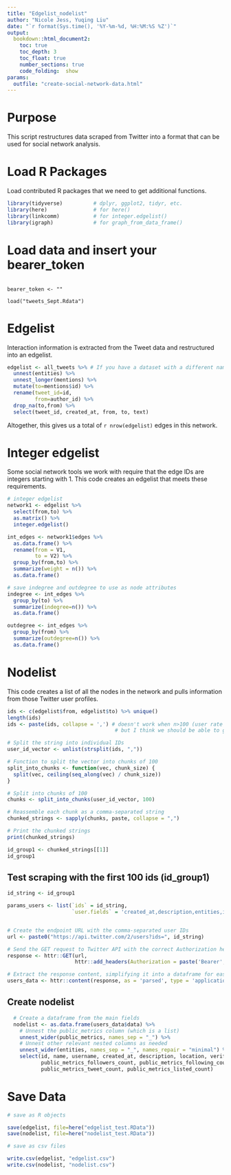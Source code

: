 ```yaml
---
title: "Edgelist_nodelist"
author: "Nicole Jess, Yuqing Liu"
date: "`r format(Sys.time(), '%Y-%m-%d, %H:%M:%S %Z')`"
output: 
  bookdown::html_document2:
    toc: true
    toc_depth: 3
    toc_float: true
    number_sections: true
    code_folding:  show
params: 
  outfile: "create-social-network-data.html"
---
```


# Purpose
This script restructures data scraped from Twitter into a format that can be used 
for social network analysis.



# Load R Packages
Load contributed R packages that we need to get additional functions. 

``` r
library(tidyverse)          # dplyr, ggplot2, tidyr, etc.
library(here)               # for here()
library(linkcomm)           # for integer.edgelist()
library(igraph)             # for graph_from_data_frame()

```

# Load data and insert your bearer_token

```{}

bearer_token <- ""

load("tweets_Sept.Rdata")

```

# Edgelist
Interaction information is extracted from the Tweet data and restructured into 
an edgelist.

```r

edgelist <- all_tweets %>% # If you have a dataset with a different name, be sure to replace all_tweets to your dataset name
  unnest(entities) %>%
  unnest_longer(mentions) %>%
  mutate(to=mentions$id) %>%
  rename(tweet_id=id,
         from=author_id) %>%
  drop_na(to,from) %>%
  select(tweet_id, created_at, from, to, text)

```

Altogether, this gives us a total of `r nrow(edgelist)` edges in this network. 

# Integer edgelist

Some social network tools we work with require that the edge IDs are integers 
starting with 1. This code creates an edgelist that meets these requirements.

```r

# integer edgelist
network1 <- edgelist %>%
  select(from,to) %>%
  as.matrix() %>%
  integer.edgelist()

int_edges <- network1$edges %>%
  as.data.frame() %>%
  rename(from = V1,
         to = V2) %>%
  group_by(from,to) %>%
  summarize(weight = n()) %>%
  as.data.frame()

# save indegree and outdegree to use as node attributes
indegree <- int_edges %>%
  group_by(to) %>%
  summarize(indegree=n()) %>%
  as.data.frame()

outdegree <- int_edges %>%
  group_by(from) %>%
  summarize(outdegree=n()) %>%
  as.data.frame()

```


# Nodelist

This code creates a list of all the nodes in the network and pulls information from 
those Twitter user profiles. 

```r
ids <- c(edgelist$from, edgelist$to) %>% unique()
length(ids)
ids <- paste(ids, collapse = ',') # doesn't work when n>100 (user rate limit is 100)
                                   # but I think we should be able to go up to 500 (rate limit for apps)

# Split the string into individual IDs
user_id_vector <- unlist(strsplit(ids, ","))

# Function to split the vector into chunks of 100
split_into_chunks <- function(vec, chunk_size) {
  split(vec, ceiling(seq_along(vec) / chunk_size))
}

# Split into chunks of 100
chunks <- split_into_chunks(user_id_vector, 100)

# Reassemble each chunk as a comma-separated string
chunked_strings <- sapply(chunks, paste, collapse = ",")

# Print the chunked strings
print(chunked_strings)

id_group1 <- chunked_strings[[1]]
id_group1
```

## Test scraping with the first 100 ids (id_group1)

```r
id_string <- id_group1 

params_users <- list(`ids` = id_string,
                     `user.fields` = 'created_at,description,entities,id,location,name,public_metrics,username,verified')


# Create the endpoint URL with the comma-separated user IDs
url <- paste0("https://api.twitter.com/2/users?ids=", id_string)

# Send the GET request to Twitter API with the correct Authorization header
response <- httr::GET(url,
                      httr::add_headers(Authorization = paste('Bearer', bearer_token)),query = params_users)

# Extract the response content, simplifying it into a dataframe for easy use
users_data <- httr::content(response, as = 'parsed', type = 'application/json', simplifyDataFrame = TRUE)

```

## Create nodelist

```r
  # Create a dataframe from the main fields
  nodelist <- as.data.frame(users_data$data) %>%
    # Unnest the public_metrics column (which is a list)
    unnest_wider(public_metrics, names_sep = "_") %>%
    # Unnest other relevant nested columns as needed
    unnest_wider(entities, names_sep = "_", names_repair = "minimal") %>%
    select(id, name, username, created_at, description, location, verified, 
           public_metrics_followers_count, public_metrics_following_count, 
           public_metrics_tweet_count, public_metrics_listed_count)

```


# Save Data

```r

# save as R objects

save(edgelist, file=here("edgelist_test.RData"))
save(nodelist, file=here("nodelist_test.RData"))

# save as csv files

write.csv(edgelist, "edgelist.csv")
write.csv(nodelist, "nodelist.csv")


```
